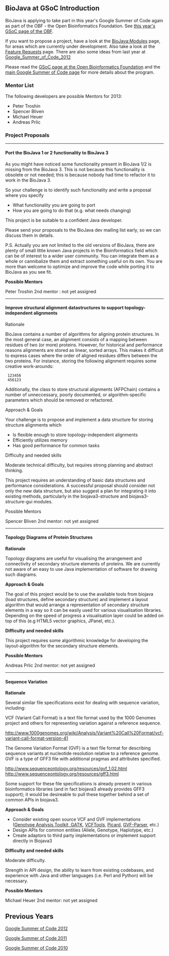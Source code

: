 == BioJava at GSoC Introduction ==

BioJava is applying to take part in this year's Google Summer of Code again as part of the OBF - the Open Bioinformatics Foundation. See [http://www.open-bio.org/wiki/Google_Summer_of_Code this year's GSoC page of the OBF].

If you want to propose a project, have a look at the [[BioJava:Modules]] page, for areas which are currently under development. Also take a look at the [[BioJava3_Feature_Requests|Feature Requests]] page. There are also some ideas from last year at [[Google_Summer_of_Code_2012]]

Please read the [http://www.open-bio.org/wiki/Google_Summer_of_Code GSoC page at the Open Bioinformatics Foundation] and the [http://code.google.com/soc main Google Summer of Code page] for more details about the program.

=== Mentor List ===

The following developers are possible Mentors for 2013:

* Peter Troshin
* Spencer Bliven
* Michael Heuer
* Andreas Prlic


=== Project Proposals ===

----

==== Port the BioJava 1 or 2 functionality to BioJava 3 ====

As you might have noticed some functionality present in BioJava 1/2 is missing from the BioJava 3. This is not because this functionality is obsolete or not needed; this is because nobody had time to refactor it to work in the BioJava 3. 

So your challenge is to identify such functionality and write a proposal where you specify 

* What functionality you are going to port 
* How you are going to do that (e.g. what needs changing) 

This project is be suitable to a confident Java developer.

Please send your proposals to the BioJava dev mailing list early, so we can discuss them in details.

P.S. Actually you are not limited to the old versions of BioJava, there are plenty of small little known Java projects in the Bioinformatics field which can be of interest to a wider user community. You can integrate them as a whole or cannibalize them and extract something useful on its own. You are more than welcome to optimize and improve the code while porting it to BioJava as you see fit.

'''Possible Mentors''' 

Peter Troshin  
2nd mentor : not yet assigned


----

==== Improve structural alignment datastructures to support topology-independent alignments ====

;Rationale
BioJava contains a number of algorithms for aligning protein structures. In the most general case, an alignment consists of a mapping between residues of two (or more) proteins. However, for historical and performance reasons alignments are stored as linear, sorted arrays. This makes it difficult to express cases where the order of aligned residues differs between the two proteins. For instance, storing the following alignment requires some creative work-arounds:

  123456
  456123

Additionally, the class to store structural alignments (AFPChain) contains a number of unneccessary, poorly documented, or algorithm-specific parameters which should be removed or refactored.

;Approach & Goals
Your challenge is to propose and implement a data structure for storing structure alignments which
* Is flexible enough to store topology-independent alignments
* Efficiently utilizes memory
* Has good performance for common tasks

;Difficulty and needed skills
Moderate technical difficulty, but requires strong planning and abstract thinking.

This project requires an understanding of basic data structures and performance considerations. A successful proposal should consider not only the new data structure, but also suggest a plan for integrating it into existing methods, particularly in the biojava3-structure and biojava3-structure-gui modules.

;Possible Mentors

Spencer Bliven 
2nd mentor: not yet assigned

----

==== Topology Diagrams of Protein Structures ====


'''Rationale'''

Topology diagrams are useful for visualising the arrangement and connectivity of secondary structure elements of proteins. We are currently not aware of an easy to use Java implementation of software for drawing such diagrams. 

'''Approach & Goals'''

The goal of this project would be to use the available tools from biojava (load structures, define secondary structure) and implement a layout algorithm that would arrange a representation of secondary structure elements in a way so it can be easily used for various visualisation libraries.  Depending on the speed of progress a visualisation layer could be added on top of this (e.g HTML5 vector graphics, JPanel, etc.).

'''Difficulty and needed skills'''

This project requires some algorithmic knowledge for developing the layout-algorithm for the secondary structure elements.

'''Possible Mentors'''  

Andreas Prlic 
2nd mentor: not yet assigned

----

==== Sequence Variation ====

'''Rationale'''

Several similar file specifications exist for dealing with sequence variation, including:

VCF (Variant Call Format) is a text file format used by the 1000 Genomes project and others for representing variation against a reference sequence.

http://www.1000genomes.org/wiki/Analysis/Variant%20Call%20Format/vcf-variant-call-format-version-41

The Genome Variation Format (GVF) is a text file format for describing sequence variants at nucleotide resolution relative to a reference genome.  GVF is a type of GFF3 file with additional pragmas and attributes specified.

http://www.sequenceontology.org/resources/gvf_1.02.html
http://www.sequenceontology.org/resources/gff3.html

Some support for these file specifications is already present in various bioinformatics libraries (and in fact biojava3 already provides GFF3 support); it would be desireable to pull these together behind a set of common APIs in biojava3.

'''Approach & Goals'''

* Consider existing open source VCF and GVF implementations ([http://www.broadinstitute.org/gatk/ Genotype Analysis Toolkit, GATK], [http://vcftools.sourceforge.net/ VCFTools], [http://picard.sourceforge.net/ Picard], [https://github.com/srynobio/GVF-Parser GVF-Parser], etc.)
* Design APIs for common entities (Allele, Genotype, Haplotype, etc.)
* Create adaptors to third party implementations or implement support directly in Biojava3

'''Difficulty and needed skills'''

Moderate difficulty.

Strength in API design, the ability to learn from existing codebases, and experience with Java and other languages (i.e. Perl and Python) will be necessary.

'''Possible Mentors'''

Michael Heuer  
2nd mentor: not yet assigned

== Previous Years ==

[[Google Summer of Code 2012]]

[[Google Summer of Code 2011]]

[[Google Summer of Code 2010]]